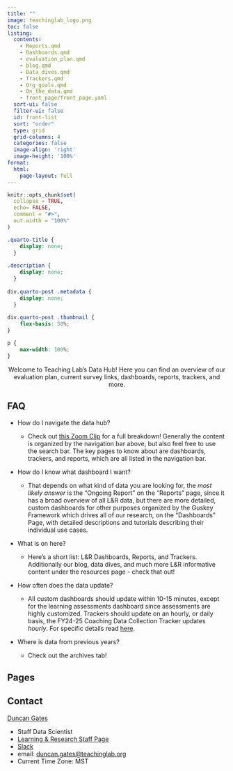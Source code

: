 ```yaml
---
title: ""
image: teachinglab_logo.png
toc: false
listing:
  contents: 
    - Reports.qmd
    - Dashboards.qmd
    - evaluation_plan.qmd
    - blog.qmd
    - Data_dives.qmd
    - Trackers.qmd
    - Org_goals.qmd
    - On_the_data.qmd
    - front_page/front_page.yaml
  sort-ui: false
  filter-ui: false
  id: front-list
  sort: "order"
  type: grid
  grid-columns: 4
  categories: false
  image-align: 'right'
  image-height: '100%'
format:
  html:
    page-layout: full
---
```


```r
knitr::opts_chunk$set(
  collapse = TRUE,
  echo= FALSE,
  comment = "#>",
  out.width = "100%"
)
```

```css
.quarto-title {
    display: none;
  }
  
.description {
    display: none;
  }
  
div.quarto-post .metadata {
    display: none;
  }
  
div.quarto-post .thumbnail {
    flex-basis: 50%;
}

p {
    max-width: 100%;
}

```

<center>Welcome to Teaching Lab’s Data Hub! Here you can find an overview of our evaluation plan, current survey links, dashboards, reports, trackers, and more.</center>

## FAQ

-   How do I navigate the data hub?

    -   Check out [this Zoom Clip](https://us02web.zoom.us/clips/share/8-SmBuAp23k0bKP0fnL59kyCcG-IzMSYEAslNCHTKjVzdTjthA6MSvmTGKO2GSm3DrR2vPP6.gFkJWCOhvBE0OO3Y){target="_blank"} for a full breakdown! Generally the content is organized by the navigation bar above, but also feel free to use the search bar. The key pages to know about are dashboards, trackers, and reports, which are all listed in the navigation bar.

-   How do I know what dashboard I want?

    -   That depends on what kind of data you are looking for, the *most likely answer* is the "Ongoing Report" on the "Reports" page, since it has a broad overview of all L&R data, but there are more detailed, custom dashboards for other purposes organized by the Guskey Framework which drives all of our research, on the "Dashboards" Page, with detailed descriptions and tutorials describing their individual use cases.

-   What is on here?

    -   Here's a short list: L&R Dashboards, Reports, and Trackers. Additionally our blog, data dives, and much more L&R informative content under the resources page - check that out!

-   How often does the data update?

    -   All custom dashboards should update within 10-15 minutes, except for the learning assessments dashboard since assessments are highly customized. Trackers should update on an hourly, or daily basis, the FY24-25 Coaching Data Collection Tracker updates *hourly*. For specific details read [here](https://datahub.teachinglab.org/On_the_data.html).

-   Where is data from previous years?

    -   Check out the archives tab!

## Pages

::: {#front-list}
:::

## Contact

[Duncan Gates](https://datahub.teachinglab.org/people/duncan_gates.html)

-   Staff Data Scientist
-   [Learning & Research Staff Page](https://sites.google.com/teachinglab.org/staff-site/learning-research)
-   [Slack](https://teachinglabhq.slack.com/team/U01MRR8KBRU)
-   email: [duncan.gates\@teachinglab.org](mailto:duncan.gates@teachinglab.org){.email}
-   Current Time Zone: MST
